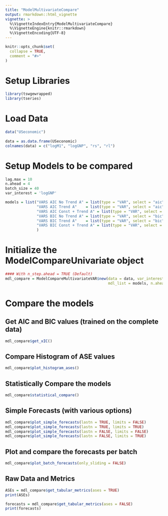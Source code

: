 ```yaml
---
title: "ModelMultivariateCompare"
output: rmarkdown::html_vignette
vignette: >
  %\VignetteIndexEntry{ModelMultivariateCompare}
  %\VignetteEngine{knitr::rmarkdown}
  %\VignetteEncoding{UTF-8}
---
```


```r
knitr::opts_chunk$set(
  collapse = TRUE,
  comment = "#>"
)
```

# Setup Libraries
```r
library(tswgewrapped)
library(tseries)
```

# Load Data
```r
data("USeconomic")
  
data = as.data.frame(USeconomic)
colnames(data) = c("logM1", "logGNP", "rs", "rl")
```
 
# Setup Models to be compared 
```r
lag.max = 10
n.ahead = 4
batch_size = 40
var_interest = 'logGNP'

models = list("VARS AIC No Trend A" = list(type = "VAR", select = "aic", trend_type = "none", lag.max = lag.max, sliding_ase = FALSE),
              "VARS AIC Trend A"    = list(type = "VAR", select = "aic", trend_type = "trend", lag.max = lag.max, sliding_ase = FALSE),
              "VARS AIC Const + Trend A" = list(type = "VAR", select = "aic", trend_type = "both", lag.max = lag.max, sliding_ase = FALSE),
              "VARS BIC No Trend A" = list(type = "VAR", select = "bic", trend_type = "none", lag.max = lag.max, sliding_ase = FALSE),
              "VARS BIC Trend A"    = list(type = "VAR", select = "bic", trend_type = "trend", lag.max = lag.max, sliding_ase = FALSE),
              "VARS BIC Const + Trend A" = list(type = "VAR", select = "bic", trend_type = "both", lag.max = lag.max, sliding_ase = FALSE)
              )
```

# Initialize the ModelCompareUnivariate object
```r
#### With n_step.ahead = TRUE (Default)              
mdl_compare = ModelCompareMultivariateVAR$new(data = data, var_interest = var_interest,
                                              mdl_list = models, n.ahead = n.ahead, batch_size = batch_size)
```

# Compare the models

## Get AIC and BIC values (trained on the complete data)
```r
mdl_compare$get_xIC() 
```

## Compare Histogram of ASE values
```r
mdl_compare$plot_histogram_ases()
```

## Statistically Compare the models
```r
mdl_compare$statistical_compare()  
```

## Simple Forecasts (with various options)
```r
mdl_compare$plot_simple_forecasts(lastn = TRUE, limits = FALSE)
mdl_compare$plot_simple_forecasts(lastn = TRUE, limits = TRUE)
mdl_compare$plot_simple_forecasts(lastn = FALSE, limits = FALSE)
mdl_compare$plot_simple_forecasts(lastn = FALSE, limits = TRUE)
```

## Plot and compare the forecasts per batch
```r
mdl_compare$plot_batch_forecasts(only_sliding = FALSE)
```

## Raw Data and Metrics
```r
ASEs = mdl_compare$get_tabular_metrics(ases = TRUE)
print(ASEs)
```

```r
forecasts = mdl_compare$get_tabular_metrics(ases = FALSE)
print(forecasts)
```



